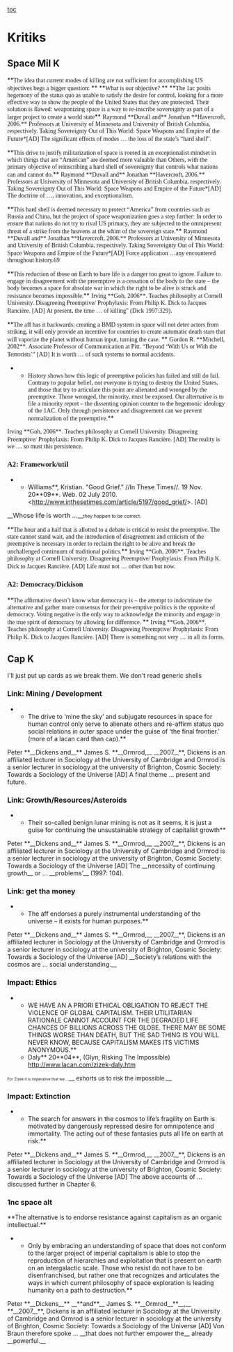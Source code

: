 [[toc]]
=Kritiks= 

==Space Mil K== 


<span class="Underline">**<span style="font-family: 'Times New Roman','serif';">The idea that current modes of killing are not sufficient for accomplishing US objectives begs a bigger question: </span>**</span>
<span class="Underline">**<span style="font-family: 'Times New Roman','serif';">What is our objective? </span>**</span>
<span class="Underline">**<span style="font-family: 'Times New Roman','serif';">The 1ac posits hegemony of the status quo as unable to satisfy the desire for control, looking for a more effective way to show the people of the United States that they are protected. Their solution is flawed: weaponizing space is a way to re-inscribe sovereignty as part of a larger project to create a world state</span>**</span>
<span style="font-family: 'Times New Roman','serif';">Raymond **Duvall and** Jonathan **Havercroft, 2006.** Professors at University of Minnesota and University of British Columbia, respectively. Taking Sovereignty Out of This World: Space Weapons and Empire of the Future*[AD]</span>
<span style="font-family: 'Times New Roman','serif';">The significant effects of modes … the loss of the state’s “hard shell”.</span>

<span class="Underline">**<span style="font-family: 'Times New Roman','serif';">This drive to justify militarization of space is rooted in an exceptionalist mindset in which things that are “American” are deemed more valuable than Others, with the primary objective of reinscribing a hard shell of sovereignty that controls what nations can and cannot do.</span>**</span>
<span style="font-family: 'Times New Roman','serif';">Raymond **Duvall and** Jonathan **Havercroft, 2006.** Professors at University of Minnesota and University of British Columbia, respectively. Taking Sovereignty Out of This World: Space Weapons and Empire of the Future*[AD]</span>
<span style="font-family: 'Times New Roman','serif';">The doctrine of …, innovation, and exceptionalism.</span>


<span class="Underline">**<span style="font-family: 'Times New Roman','serif';">This hard shell is deemed necessary to protect “America” from countries such as Russia and China, but the project of space weaponization goes a step further: In order to ensure that nations do not try to rival US primacy, they are subjected to the omnipresent threat of a strike from the heavens at the whim of the sovereign state.</span>**</span>
<span style="font-family: 'Times New Roman','serif';">Raymond **Duvall and** Jonathan **Havercroft, 2006.** Professors at University of Minnesota and University of British Columbia, respectively. Taking Sovereignty Out of This World: Space Weapons and Empire of the Future*[AD]</span>
<span style="font-family: 'Times New Roman','serif';">Force application …any encountered throughout history.69</span>


<span class="Underline">**<span style="font-family: 'Times New Roman','serif';">This reduction of those on Earth to bare life is a danger too great to ignore. Failure to engage in disagreement with the preemptive is a cessation of the body to the state – the body becomes a space for absolute war in which the right to be alive is struck and resistance becomes impossible.</span>**</span>
<span style="font-family: 'Times New Roman','serif';">Irving **Goh, 2006**. Teaches philosophy at Cornell University. Disagreeing Preemptive/ Prophylaxis: From Philip K. Dick to Jacques Rancière. [AD]</span>
<span style="font-family: 'Times New Roman','serif';">At present, the time … of killing" (Dick 1997:329).</span>


<span class="Underline">**<span style="font-family: 'Times New Roman','serif';">The aff has it backwards: creating a BMD system in space will not deter actors from striking, it will only provide an incentive for countries to create automatic death stars that will vaporize the planet without human input, turning the case. </span>**</span>
<span style="font-family: 'Times New Roman','serif';">Gordon R. **Mitchell, 2002**. Associate Professor of Communication at Pitt. “Beyond ‘With Us or With the Terrorists’” [AD]</span>
<span style="font-family: 'Times New Roman','serif';">It is worth … of such systems to normal accidents.</span>

**<span style="font-family: 'Times New Roman','serif';">History shows how this logic of preemptive policies has failed and still do fail. Contrary to popular belief, not everyone is trying to destroy the United States, and those that try to articulate this point are alienated and wronged by the preemptive. Those wronged, the minority, must be exposed. Our alternative is to file a minority report – the dissenting opinion counter to the hegemonic ideology of the 1AC. Only through persistence and disagreement can we prevent normalization of the preemptive.</span>**
<span style="font-family: 'Times New Roman','serif';">Irving **Goh, 2006**. Teaches philosophy at Cornell University. Disagreeing Preemptive/ Prophylaxis: From Philip K. Dick to Jacques Rancière. [AD]</span>
<span style="font-family: 'Times New Roman','serif';">The reality is we … so must this persistence.</span>



===<span style="font-family: 'Times New Roman','serif';">A2: Framework/util</span>=== 

**Williams**, Kristian. "Good Grief." //In These Times//. 19 Nov. 20**09**. Web. 02 July 2010. <http://www.inthesetimes.com/article/5197/good_grief/>. <span class="Underline">[AD]</span>

__<span style="font-size: 14.6667px;">Whose life is worth …</span>__<span style="font-size: 10.6667px;">they happen to be correct.</span>


<span class="Underline">**<span style="font-family: 'Times New Roman','serif';">The hour and a half that is allotted to a debate is critical to resist the preemptive. The state cannot stand wait, and the introduction of disagreement and criticism of the preemptive is necessary in order to reclaim the right to be alive and break the unchallenged continuum of traditional politics.</span>**</span>
<span style="font-family: 'Times New Roman','serif';">Irving **Goh, 2006**. Teaches philosophy at Cornell University. Disagreeing Preemptive/ Prophylaxis: From Philip K. Dick to Jacques Rancière. [AD]</span>
<span style="font-family: 'Times New Roman','serif';">Life must not … other than but now.</span>

===<span style="font-family: 'Times New Roman','serif';">A2: Democracy/Dickison</span>=== 
<span class="Underline">**<span style="font-family: 'Times New Roman','serif';">The affirmative doesn’t know what democracy is – the attempt to indoctrinate the alternative and gather more consensus for their pre-emptive politics is the opposite of democracy. Voting negative is the only way to acknowledge the minority and engage in the true spirit of democracy by allowing for difference. </span>**</span>
<span style="font-family: 'Times New Roman','serif';">Irving **Goh, 2006**. Teaches philosophy at Cornell University. Disagreeing Preemptive/ Prophylaxis: From Philip K. Dick to Jacques Rancière. [AD]</span>
<span style="font-family: 'Times New Roman','serif';">There is something not very … in all its forms.</span>
==Cap K== 
I'll just put up cards as we break them. We don't read generic shells 

===Link: Mining / Development=== 

**The drive to ‘mine the sky’ and subjugate resources in space for human control only serve to alienate others and re-affirm status quo social relations in outer space under the guise of ‘the final frontier.’ (more of a lacan card than cap).**
Peter **__Dickens and__** James S. **__Ormrod,__ __2007__**, Dickens is an affiliated lecturer in Sociology at the University of Cambridge and Ormrod is a senior lecturer in sociology at the university of Brighton, Cosmic Society: Towards a Sociology of the Universe [AD]
A final theme … present and future.

===Link: Growth/Resources/Asteroids=== 
**Their so-called benign lunar mining is not as it seems, it is just a guise for continuing the unsustainable strategy of capitalist growth**
Peter **__Dickens and__** James S. **__Ormrod,__ __2007__**, Dickens is an affiliated lecturer in Sociology at the University of Cambridge and Ormrod is a senior lecturer in sociology at the university of Brighton, Cosmic Society: Towards a Sociology of the Universe [AD]
The __necessity of continuing growth__ or …  __problems’__ (1997: 104).
===Link: get tha money=== 

**The aff endorses a purely instrumental understanding of the universe – it exists for human purposes.**
Peter **__Dickens and__** James S. **__Ormrod,__ __2007__**, Dickens is an affiliated lecturer in Sociology at the University of Cambridge and Ormrod is a senior lecturer in sociology at the university of Brighton, Cosmic Society: Towards a Sociology of the Universe [AD]
__Society’s relations with the cosmos are … social understanding.__


===<span style="color: #000000;">Impact: Ethics</span>=== 
**WE HAVE AN A PRIORI ETHICAL OBLIGATION TO REJECT THE VIOLENCE OF GLOBAL CAPITALISM. THEIR UTILITARIAN RATIONALE CANNOT ACCOUNT FOR THE DEGRADED LIFE CHANCES OF BILLIONS ACROSS THE GLOBE. THERE MAY BE SOME THINGS WORSE THAN DEATH, BUT THE SAD THING IS YOU WILL NEVER KNOW, BECAUSE CAPITALISM MAKES ITS VICTIMS ANONYMOUS.**
**Daly** 20**04**, (Glyn, Risking The Impossible) http://www.lacan.com/zizek-daly.htm
<span style="font-size: 8.66667px;">For Zizek it is imperative that we …</span>__<span style="font-size: 13.3333px;"> exhorts us to risk the impossible.</span>__

===Impact: Extinction=== 

**The search for answers in the cosmos to life’s fragility on Earth is motivated by dangerously repressed desire for omnipotence and immortality. The acting out of these fantasies puts all life on earth at risk.** 
Peter **__Dickens and__** James S. **__Ormrod,__ __2007__**, Dickens is an affiliated lecturer in Sociology at the University of Cambridge and Ormrod is a senior lecturer in sociology at the university of Brighton, Cosmic Society: Towards a Sociology of the Universe [AD]
The above accounts of … discussed further in Chapter 6. 

===1nc space alt=== 

<span class="Underline">**The alternative is to endorse resistance against capitalism as an organic intellectual.**</span>
**Only by embracing an understanding of space that does not conform to the larger project of imperial capitalism is able to stop the reproduction of hierarchies and exploitation that is present on earth on an intergalactic scale. Those who resist do not have to be disenfranchised, but rather one that recognizes and articulates the ways in which current philosophy of space exploration is leading humanity on a path to destruction.**
Peter **__Dickens__** __**and**__ James S. **__Ormrod__**__,__ **__2007__**, Dickens is an affiliated lecturer in Sociology at the University of Cambridge and Ormrod is a senior lecturer in sociology at the university of Brighton, Cosmic Society: Towards a Sociology of the Universe [AD]
Von Braun therefore spoke … __that does not further empower the__ already __powerful.__